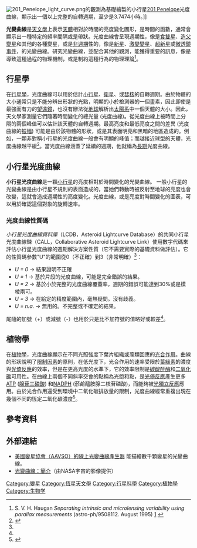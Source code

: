 [[File:201_Penelope_light_curve.png|thumb]]的觀測為基礎繪製的小行星[[201_Penelope|201 Penelope]]光度曲線，顯示出一個以上完整的自轉週期，至少是3.7474小時。]]

'''光變曲線'''是[[天文學|天文學]]上表示[[天體|天體]]相對於時間的亮度變化圖形，是時間的函數，通常會顯示出一種特定的頻率間隔或是帶狀。光度曲線會呈現週期性，像是[[食雙星|食雙星]]、[[造父變星|造父變星]]和其他的各種變星，或是[[非週期|非週期]]性的，像是[[新星|新星]]、[[激變變星|激變變星]]、[[超新星|超新星]]或[[重力微透鏡|微透鏡事件]]，的光變曲線。研究光變曲線，並配合其他的觀測，能獲得重要的訊息，像是導致這種過程的物理機制，或是制約這種行為的物理理論<ref>S. V. H. Haugan ''Separating intrinsic and microlensing variability using parallax measurements'' (astro-ph/9508112. August 1995) [http://usparc.ihep.su/spires/find/hep/www?eprint=astro-ph/9508112] {{Wayback|url=http://usparc.ihep.su/spires/find/hep/www?eprint=astro-ph%2F9508112 |date=20110929180704 }}</ref>。

== 行星學 ==
在[[行星學|行星學]]，光度曲線可以用於估計[[小行星|小行星]]、[[天然衛星|衛星]]、或[[彗星|彗核]]的自轉週期。由於物體的大小通常只是不能分辨出形狀的光點，明顯的小於檢測器的一個畫素，因此即使是最強而有力的[[望遠鏡|望遠鏡]]，也沒有辦法從[[地球|地球]]解析出[[太陽系|太陽系]]中一個天體的大小。因此，天文學家測量它們隨著時間變化的總光量 (光度曲線)。從光度曲線上被時間上分隔的兩個峰值可以估計該天體的自轉週期。最高亮度和最低亮度之間的差異 (光度曲線的[[振幅|振幅]]) 可能是由於該物體的形狀，或是其表面明亮和黑暗的地區造成的。例如，一顆非對稱小行星的光度曲線一般會有明顯的峰值；而越接近球型的天體，光度曲線越平緩<ref name="lc">{{cite web | last= Harris | first= A. W. | authorlink=  | coauthors= Warner, B.D.; Pravec, P.; Eds. | title= Asteroid Lightcurve Derived Data. EAR-A-5-DDR-DERIVED-LIGHTCURVE-V8.0. | work=  | publisher= [[Planetary_Data_System|NASA Planetary Data System]] | year= 2006 | url= http://www.psi.edu/pds/resource/lc.html | doi=  | accessdate= 2007-03-15 | archiveurl= https://web.archive.org/web/20070128183706/http://www.psi.edu/pds/resource/lc.html | archivedate= 2007-01-28 | deadurl= yes }}</ref>。當光度曲線涵蓋了延續的週期，他就稱為[[長期事件|長期]]光度曲線。

== 小行星光度曲線 ==
'''小行星光度曲線'''是一顆[[小行星|小行星]]的亮度相對於時間變化的光變曲線。  一般小行星的光變曲線是由小行星不規則的表面造成的，當她們轉動時被反射至地球的亮度也會改變，這就會造成週期性的亮度變化。光度曲線，或是亮度對時間變化的圖表，可以用於確認這個對象的旋轉速率。

=== {{anchor|LCDB quality code}} 光度曲線性質碼 ===
''小行星光度曲線資料庫''（LCDB，Asteroid Lightcurve Database）的共同小行星光度曲線鍊（CALL，Collaborative Asteroid Lightcurve Link）使用數字代碼來評估小行星光度曲線的週期解決方案性質（它不需要實際的基礎資料做評估）。它的性質碼參數"U"的範圍從0（不正確）到3（非常明確）<ref name="LCDB"/>：
* ''U = 0'' → 結果證明不正確
* ''U = 1'' → 基於片段的光度曲線，可能是完全錯誤的結果。
* ''U = 2'' → 基於小於完整的光度曲線覆蓋率，週期的錯誤可能達到30%或是模棱兩可。
* ''U = 3'' → 在給定的精度範圍內，毫無疑問。沒有歧義。
* ''U = n.a.'' → 無用的。不完整或不確定的結果。

尾隨的加號（+）或減號（-）也用於只是比不加符號的值略好或較差<ref name="LCDB" />。

==植物學==
在[[植物學|植物學]]，光度曲線顯示在不同光照強度下葉片組織或藻類回應的[[光合作用|光合作用]]。曲線的形狀說明了[[限制因素|限制因素]]的原則，在低光度下，光合作用的速率受限於[[葉綠素|葉綠素]]的濃度與[[光倚反應|光倚反應]]的效率，但是在更高光度的水準下，它的效率限制是[[碳酸酐酶|碳酸酐酶]]和[[二氧化碳|二氧化碳]]可用性。在曲線上兩個不同斜率交會的點稱為光飽和點，是[[光倚反應|光倚反應]]產生更多[[三磷酸腺甘酸|ATP]] ([[腺苷三磷酸|腺苷三磷酸]]) 和[[還原態的菸鹼醯胺腺嘌呤二核苷酸磷酸|NADPH]] (菸鹼醯胺腺二核苷磷酸)，而能夠被[[光獨立反應|光獨立反應]]應用。由於光合作用還受到環境中二氧化碳排放量的限制，光度曲線經常重複出現在幾個不同的恆定二氧化碳濃度<ref name="2a">{{cite journal | doi= 10.1073/pnas.22.8.504 | last= Smith | first= E.L. |title= Photosynthesis in Relation to Light and Carbon Dioxide |journal= PNAS | pmid= 16577734|volume=22 |issue=8 | pmc= 1079215 |pages=504–511 |id=  |quote= |bibcode = 1936PNAS...22..504S | jstor=86299|date=August 1936}}</ref>。

==參考資料==
{{reflist}}

== 外部連結 ==
*[http://www.aavso.org/data/lcg/ 美國變星協會（AAVSO）的線上光變曲線產生器]{{Wayback|url=http://www.aavso.org/data/lcg/ |date=20081011070859 }} 能描繪數千顆變星的光變曲線。
*[http://imagine.gsfc.nasa.gov/docs/science/how_l1/light_curves.html 光變曲線：簡介]{{Wayback|url=http://imagine.gsfc.nasa.gov/docs/science/how_l1/light_curves.html |date=20070210050251 }}（由NASA宇宙的影像提供）

[[Category:變星|Category:變星]]
[[Category:恆星天文學|Category:恆星天文學]]
[[Category:行星科學|Category:行星科學]]
[[Category:植物學|Category:植物學]]
[[Category:生物学|Category:生物学]]